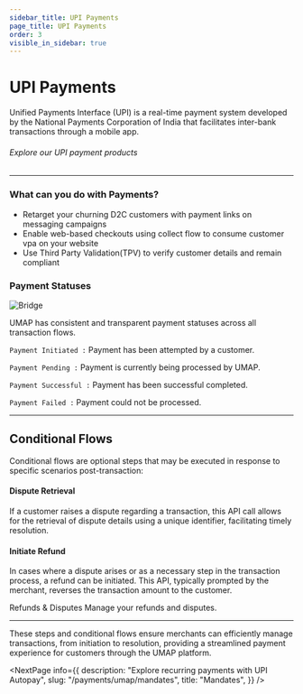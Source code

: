 ```yaml
---
sidebar_title: UPI Payments
page_title: UPI Payments
order: 3
visible_in_sidebar: true
---
```


# UPI Payments

Unified Payments Interface (UPI) is a real-time payment system developed by the National Payments Corporation of India that facilitates inter-bank transactions through a mobile app. 

###### Explore our UPI payment products

<UMAPPayments />

<hr class="primary" />

### What can you do with Payments?

* Retarget your churning D2C customers with payment links on messaging campaigns
* Enable web-based checkouts using collect flow to consume customer vpa on your website
* Use Third Party Validation(TPV) to verify customer details and remain compliant

### Payment Statuses

<img
  src="https://storage.googleapis.com/strapi-assets/latest/Frame_72/Frame_72.png"
  alt="Bridge"
/>

UMAP has consistent and transparent payment statuses across all transaction flows.  

`Payment Initiated :` Payment has been attempted by a customer. 

`Payment Pending :` Payment is currently being processed by UMAP. 

`Payment Successful :` Payment has been successful completed. 

`Payment Failed :` Payment could not be processed. 

<hr class="primary" />

## Conditional Flows

Conditional flows are optional steps that may be executed in response to specific scenarios post-transaction:

#### Dispute Retrieval

If a customer raises a dispute regarding a transaction, this API call allows for the retrieval of dispute details using a unique identifier, facilitating timely resolution.

#### Initiate Refund

In cases where a dispute arises or as a necessary step in the transaction process, a refund can be initiated. This API, typically prompted by the merchant, reverses the transaction amount to the customer.

<Card padding="small" shape="rounded">
    <Link href="/payments/umap/refunds-disputes">
        <Element as="div">
            <Text size="large" weight="600" textColor="blue-90">
                Refunds & Disputes
            </Text>
            <Text weight="400">Manage your refunds and disputes.</Text>
        </Element>
    </Link>
</Card>


<hr class="primary" />

These steps and conditional flows ensure merchants can efficiently manage transactions, from initiation to resolution, providing a streamlined payment experience for customers through the UMAP platform.


<NextPage
    info={{
        description:
            "Explore recurring payments with UPI Autopay",
        slug: "/payments/umap/mandates",
        title: "Mandates",
    }}
/>

<WasPageHelpful />